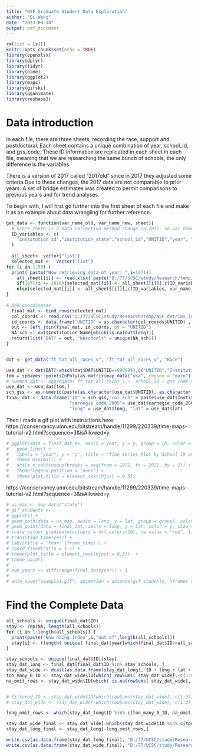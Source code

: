```yaml
---
title: "NSF Graduate Student Data Exploration"
author: "Qi Wang"
date: "2023-09-18"
output: pdf_document
---
```


```r
rm(list = ls())
knitr::opts_chunk$set(echo = TRUE)
library(openxlsx)
library(dplyr)
library(tidyr)
library(nlme)
library(ggplot2)
library(maps)
library(gifski)
library(gganimate)
library(reshape2)
```

# Data introduction

In each file, there are three sheets, recording the race, support and postdoctoral. Each sheet contains a unique combination of year, school_id, and gss_code. These ID information are replicated in each sheet in each file, meaning that we are researching the same bunch of schools, the only difference is the variables. 

There is a version of 2017 called "2017old" since in 2017 they adjusted some criteria.Due to these changes, the 2017 data are not comparable to prior years. A set of bridge estimates was created to permit comparisons to previous years and for trend analyses.

To begin with, I will first go further into the first sheet of each file and make it as an example about data wrangling for further reference.

```r
get_data <- function(var_name_old, var_name_new, sheet){
  # Since there is a data collection method change in 2017, so var_name_old should be the previous variable name, and the var_name_new should be the name after 2017. There is a sheet recording the equivalent names for them.
  ID_variables <- c(
    "institution_id","institution_state","school_id","UNITID","year", "Institution_Name","hdg_inst","toc_code", "institution_state", "hbcu_flag","land_grant_flag","carnegie_code_1994","carnegie_code_2005","carnegie_code_2010","carnegie_code_2015","full_school_name","school_name","school_zip","school_type_code","gss_code","hdg_code"
  )
  
  all_sheet<- vector("list")
  selected_mat <-  vector("list")
for (i in 1:50) {
  print( paste("Now retrieving data of year: ",i+1971))
    all_sheet[[i]] <- read.xlsx( paste("D:/77/UCSC/study/Research/temp/NSF_dat/NSF_grad/gss",1971+i,"_Code.xlsx", sep = ""), sheet = sheet)
    if(1971+i <= 2016){selected_mat[[i]] <- all_sheet[[i]][,c(ID_variables, var_name_old)]}
    else{selected_mat[[i]] <- all_sheet[[i]][,c(ID_variables, var_name_new)]}
}
  
# Add coordinates
  final_mat <- bind_rows(selected_mat)
  col_coords <- read.csv("D:/77/UCSC/study/Research/temp/NSF_dat/ins_loc.csv", header = TRUE)
  id_coords <- data.frame("UNITID" = as.character(col_coords$UNITID) , "long" = as.numeric(col_coords$LONGITUDE), "lat" = as.numeric(col_coords$LATITUDE))
  out <- left_join(final_mat, id_coords, by = "UNITID")
  NA_sch <- out$Institution_Name[which(is.na(out$long))]
  return(list("DAT" = out, "NAschools" = unique(NA_sch)))
}


dat <- get_data("ft_tot_all_races_v", "ft_tot_all_races_v", "Race")
```

```r
use_dat <- dat$DAT[-which(dat$DAT$UNITID==999999),c("UNITID","Institution_Name","institution_state","carnegie_code_1994","carnegie_code_2005","carnegie_code_2010","carnegie_code_2015", "year","gss_code","ft_tot_all_races_v","long","lat")]
tem = spBayes::pointsInPoly(as.matrix(map_data("usa", region = "main")[,1:2]),cbind(use_dat$long, use_dat$lat))
# summed_dat <- aggregate( ft_tot_all_races_v ~  school_id + gss_code + year, data = use_dat, FUN = function(x) sum(x, na.rm = TRUE))
use_dat <- use_dat[tem,]
sch_gss <- as.numeric(paste(as.character(use_dat$UNITID), as.character(use_dat$gss_code), sep = ""))
final_dat <- data.frame("ID" = sch_gss,"col_sch" = paste(use_dat$Institution_Name, use_dat$gss_code, sep = "_"),"state" = use_dat$institution_state,"year" = as.numeric(use_dat$year), "y" = as.numeric(use_dat$ft_tot_all_races_v), "carnegie_code_1994" = use_dat$carnegie_code_1994,
                        "carnegie_code_2005"= use_dat$carnegie_code_2005, "carnegie_code_2010" = use_dat$carnegie_code_2010,"carnegie_code_2015"= use_dat$carnegie_code_2015,
                        "long" = use_dat$long, "lat" = use_dat$lat)

```

Then I made a gif plot with instructions here:
https://conservancy.umn.edu/bitstream/handle/11299/220339/time-maps-tutorial-v2.html?sequence=3&isAllowed=y
```r
# ggplot(data = final_dat_ex, aes(x = year, y = y, group = ID, color = ID)) +
#   geom_line() +
#   labs(x = "year", y = "y", title = "Time Series Plot by School ID and GSS Code") +
#   theme_minimal() + 
#   scale_x_continuous(breaks = seq(from = 1972, to = 2021, by = 2)) + 
#   theme(legend.position = "none") +
#   theme(plot.title = element_text(hjust = 0.5))  
```
https://conservancy.umn.edu/bitstream/handle/11299/220339/time-maps-tutorial-v2.html?sequence=3&isAllowed=y

```r

# us_map <- map_data("state")
# gif_students <-
# ggplot() +
# geom_path(data = us_map, aes(x = long, y = lat, group = group), color = "red") +
# geom_point(data = final_dat, aes(x = long, y = lat, color = y, size = y, group = year)) + 
# scale_colour_gradientn(colours = hcl.colors(10), na.value = "red", limits = c(0, quantile(final_dat$y, 0.975))) +
# transition_time(year) +  
# labs(title = 'Year: {frame_time}') +
# coord_fixed(ratio = 1.1) + 
# theme(plot.title = element_text(hjust = 0.5))  +
# theme_void()
# 
# num_years <- diff(range(final_dat$year)) + 1
# 
# anim_save("example1.gif", animation = animate(gif_students, nframes = num_years, fps = 2, width = 1500, height = 900), path = here::here())

```
# Find the Complete Data

```r
all_schools <- unique(final_dat$ID)
stay <- rep(NA, length(all_schools))
for (i in 1:length(all_schools)) {
  print(paste("Now doing index",i,"out of",length(all_schools)))
  stay[i] <- (length( unique( final_dat$year[which(final_dat$ID==all_schools[i])] ) ) == 50) & (length(final_dat$year[which(final_dat$ID==all_schools[i])]) == 50)
}

stay_schools <- unique(final_dat$ID)[stay]
stay_dat_long <- final_dat[final_dat$ID %in% stay_schools, ]
stay_dat_wide <- dcast(as.data.frame(stay_dat_long), ID + long + lat + state + carnegie_code_1994+ carnegie_code_2005+ carnegie_code_2010+ carnegie_code_2015~ year, value.var = "y")
too_many_0_ID <- stay_dat_wide$ID[which( rowSums( stay_dat_wide[,-c(1:8)] == 0 )> 5 )]
na_omit_rows <- stay_dat_wide$ID[which( is.na(rowSums( stay_dat_wide[,-c(1:8)] )) )]


# filtered_ID <- stay_dat_wide$ID[which(rowSums(stay_dat_wide[,-c(1:3)])==0)]
# stay_dat_wide <- stay_dat_wide[-which(rowSums(stay_dat_wide[,-c(1:3)])==0),]

long_omit_rows <- which(stay_dat_long$ID %in% c(too_many_0_ID, na_omit_rows))

stay_dat_wide_final <- stay_dat_wide[-which(stay_dat_wide$ID %in% c(too_many_0_ID, na_omit_rows)),]
stay_dat_long_final <- stay_dat_long[-long_omit_rows,]
```


```r
write.csv(as.data.frame(stay_dat_long_final), "D:/77/UCSC/study/Research/temp/NSF_dat/nsf_final_long.csv", row.names = FALSE)
write.csv(as.data.frame(stay_dat_wide_final), "D:/77/UCSC/study/Research/temp/NSF_dat/nsf_final_wide.csv", row.names = FALSE)
```




